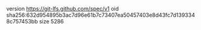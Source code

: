 version https://git-lfs.github.com/spec/v1
oid sha256:632d954895b3ac7d96e61b7c73407ea50457403e8d43fc7d1393348c757453bb
size 5286
